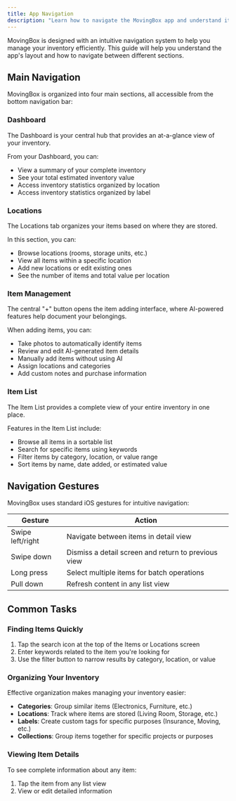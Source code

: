 ```yaml
---
title: App Navigation
description: "Learn how to navigate the MovingBox app and understand its main interface elements"
---
```


MovingBox is designed with an intuitive navigation system to help you manage your inventory efficiently. This guide will help you understand the app's layout and how to navigate between different sections.

## Main Navigation

MovingBox is organized into four main sections, all accessible from the bottom navigation bar:

### Dashboard

<InfoBlock>
The Dashboard is your central hub that provides an at-a-glance view of your inventory.
</InfoBlock>

From your Dashboard, you can:
- View a summary of your complete inventory
- See your total estimated inventory value
- Access inventory statistics organized by location
- Access inventory statistics organized by label


### Locations

<InfoBlock>
The Locations tab organizes your items based on where they are stored.
</InfoBlock>

In this section, you can:
- Browse locations (rooms, storage units, etc.)
- View all items within a specific location
- Add new locations or edit existing ones
- See the number of items and total value per location

### Item Management

<InfoBlock>
The central "+" button opens the item adding interface, where AI-powered features help document your belongings.
</InfoBlock>

When adding items, you can:
- Take photos to automatically identify items
- Review and edit AI-generated item details
- Manually add items without using AI
- Assign locations and categories
- Add custom notes and purchase information

### Item List

<InfoBlock>
The Item List provides a complete view of your entire inventory in one place.
</InfoBlock>

Features in the Item List include:
- Browse all items in a sortable list
- Search for specific items using keywords
- Filter items by category, location, or value range
- Sort items by name, date added, or estimated value

## Navigation Gestures

MovingBox uses standard iOS gestures for intuitive navigation:

| Gesture | Action |
|---------|--------|
| Swipe left/right | Navigate between items in detail view |
| Swipe down | Dismiss a detail screen and return to previous view |
| Long press | Select multiple items for batch operations |
| Pull down | Refresh content in any list view |

## Common Tasks

### Finding Items Quickly

1. Tap the search icon at the top of the Items or Locations screen
2. Enter keywords related to the item you're looking for
3. Use the filter button to narrow results by category, location, or value

### Organizing Your Inventory

Effective organization makes managing your inventory easier:

- **Categories**: Group similar items (Electronics, Furniture, etc.)
- **Locations**: Track where items are stored (Living Room, Storage, etc.)
- **Labels**: Create custom tags for specific purposes (Insurance, Moving, etc.)
- **Collections**: Group items together for specific projects or purposes

### Viewing Item Details

To see complete information about any item:

1. Tap the item from any list view
2. View or edit detailed information